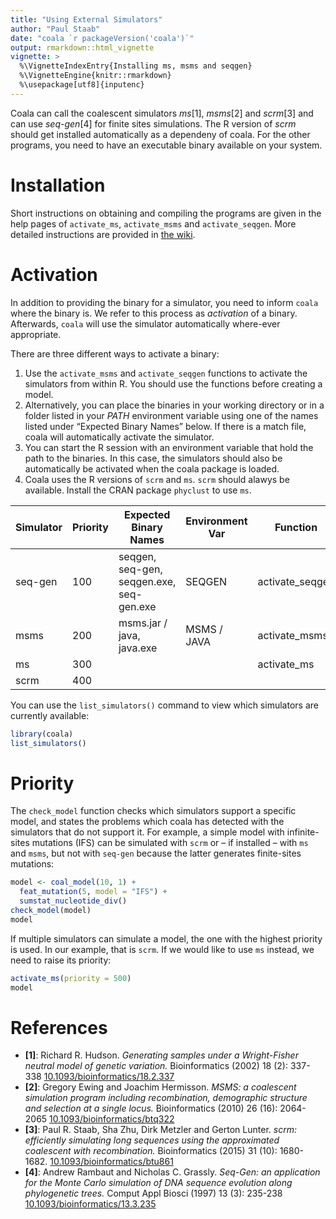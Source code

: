 ```yaml
---
title: "Using External Simulators"
author: "Paul Staab"
date: "coala `r packageVersion('coala')`"
output: rmarkdown::html_vignette
vignette: >
  %\VignetteIndexEntry{Installing ms, msms and seqgen}
  %\VignetteEngine{knitr::rmarkdown}
  %\usepackage[utf8]{inputenc}
---
```


Coala can call the coalescent simulators _ms_[1], _msms_[2] and _scrm_[3] 
and can use _seq-gen_[4] for finite sites simulations.
The R version of _scrm_ should get installed automatically as a dependeny of 
coala. For the other programs, you need to have an executable binary available
on your system.


# Installation

Short instructions on obtaining and compiling the programs are 
given in the help pages of `activate_ms`, `activate_msms` and `activate_seqgen`. 
More detailed instructions are provided in [the wiki](https://github.com/statgenlmu/coala/wiki/Installation).


# Activation

In addition to providing the binary for a simulator, you need to inform `coala`
where the binary is. We refer to this process as _activation_ of a binary.
Afterwards, `coala` will use the simulator automatically
where-ever appropriate.

There are three different ways to activate a binary:

1. Use the `activate_msms` and `activate_seqgen` functions to
activate the simulators from within R. You should use the functions before
creating a model.
2. Alternatively, you can place the binaries in your working
directory or in a folder listed in your _PATH_ environment variable using
one of the names listed under "Expected Binary Names" below. If there is
a match file, coala will automatically activate the simulator.
3. You can start the R session with an environment variable
that hold the path to the binaries. In this case, the simulators should
also be automatically be activated when the coala package is loaded.
4. Coala uses the R versions of `scrm` and `ms`. `scrm` should alawys be 
available. Install the CRAN package `phyclust` to use `ms`. 

| Simulator | Priority | Expected Binary Names                    | Environment Var | Function        |
| ---       | ---      | ---                                      | ---             | ---             |
| seq-gen   | 100      | seqgen, seq-gen, seqgen.exe, seq-gen.exe | SEQGEN          | activate_seqgen |
| msms      | 200      | msms.jar / java, java.exe                | MSMS / JAVA     | activate_msms   |
| ms        | 300      |                                          |                 | activate_ms     |
| scrm      | 400      |                                          |                 |                 |

You can use the `list_simulators()` command to view which 
simulators are currently available:

```r
library(coala)
list_simulators()
```



# Priority

The `check_model` function checks which simulators support a specific model,
and states the problems which coala has detected with the simulators that do not
support it.
For example, a simple model with infinite-sites mutations (IFS) can be simulated
with `scrm` or -- if installed -- with `ms` and `msms`, but not with `seq-gen`
because the latter generates finite-sites mutations:

```r
model <- coal_model(10, 1) +
  feat_mutation(5, model = "IFS") +
  sumstat_nucleotide_div()
check_model(model)
model
```

If multiple simulators can simulate a model, the one with the highest 
priority is used. In our example, that is `scrm`. If we would like to use
`ms` instead, we need to raise its priority:

```r
activate_ms(priority = 500)
model
```




# References

* __[1]__: Richard R. Hudson. 
  _Generating samples under a Wright-Fisher neutral model of genetic variation._
  Bioinformatics (2002) 18 (2): 337-338
  [10.1093/bioinformatics/18.2.337](http://doi.org/10.1093/bioinformatics/18.2.337)
* __[2]__: Gregory Ewing and Joachim Hermisson.
  _MSMS: a coalescent simulation program including recombination,
  demographic structure and selection at a single locus._
  Bioinformatics (2010) 26 (16): 2064-2065
  [10.1093/bioinformatics/btq322](http://doi.org/10.1093/bioinformatics/btq322)
* __[3]__: Paul R. Staab, Sha Zhu, Dirk Metzler and Gerton Lunter. 
  _scrm: efficiently simulating long sequences using the approximated 
  coalescent with recombination._
  Bioinformatics (2015) 31 (10): 1680-1682. 
  [10.1093/bioinformatics/btu861](http://doi.org/doi:10.1093/bioinformatics/btu861)
* __[4]__: Andrew Rambaut and Nicholas C. Grassly.
  _Seq-Gen: an application for the Monte Carlo simulation of DNA sequence
  evolution along phylogenetic trees._
  Comput Appl Biosci (1997) 13 (3): 235-238
  [10.1093/bioinformatics/13.3.235](http://doi.org/10.1093/bioinformatics/13.3.235)
